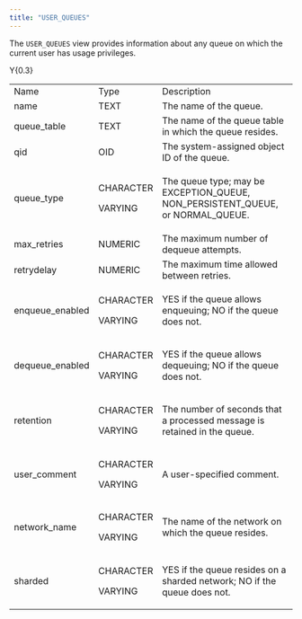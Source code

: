 ```yaml
---
title: "USER_QUEUES"
---
```


The `USER_QUEUES` view provides information about any queue on which the current user has usage privileges.

<div class="tabularcolumns">

Y{0.3}

</div>

<table>
<tbody>
<tr class="odd">
<td>Name</td>
<td>Type</td>
<td>Description</td>
</tr>
<tr class="even">
<td>name</td>
<td>TEXT</td>
<td>The name of the queue.</td>
</tr>
<tr class="odd">
<td>queue_table</td>
<td>TEXT</td>
<td>The name of the queue table in which the queue resides.</td>
</tr>
<tr class="even">
<td>qid</td>
<td>OID</td>
<td>The system-assigned object ID of the queue.</td>
</tr>
<tr class="odd">
<td><p>queue_type</p></td>
<td><p>CHARACTER</p>
<p>VARYING</p></td>
<td><p>The queue type; may be EXCEPTION_QUEUE, NON_PERSISTENT_QUEUE, or NORMAL_QUEUE.</p></td>
</tr>
<tr class="even">
<td>max_retries</td>
<td>NUMERIC</td>
<td>The maximum number of dequeue attempts.</td>
</tr>
<tr class="odd">
<td>retrydelay</td>
<td>NUMERIC</td>
<td>The maximum time allowed between retries.</td>
</tr>
<tr class="even">
<td><p>enqueue_enabled</p></td>
<td><p>CHARACTER</p>
<p>VARYING</p></td>
<td><p>YES if the queue allows enqueuing; NO if the queue does not.</p></td>
</tr>
<tr class="odd">
<td><p>dequeue_enabled</p></td>
<td><p>CHARACTER</p>
<p>VARYING</p></td>
<td><p>YES if the queue allows dequeuing; NO if the queue does not.</p></td>
</tr>
<tr class="even">
<td><p>retention</p></td>
<td><p>CHARACTER</p>
<p>VARYING</p></td>
<td><p>The number of seconds that a processed message is retained in the queue.</p></td>
</tr>
<tr class="odd">
<td><p>user_comment</p></td>
<td><p>CHARACTER</p>
<p>VARYING</p></td>
<td><p>A user-specified comment.</p></td>
</tr>
<tr class="even">
<td><p>network_name</p></td>
<td><p>CHARACTER</p>
<p>VARYING</p></td>
<td><p>The name of the network on which the queue resides.</p></td>
</tr>
<tr class="odd">
<td><p>sharded</p></td>
<td><p>CHARACTER</p>
<p>VARYING</p></td>
<td><p>YES if the queue resides on a sharded network; NO if the queue does not.</p></td>
</tr>
</tbody>
</table>
